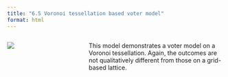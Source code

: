 ```yaml
---
title: "6.5 Voronoi tessellation based voter model"
format: html
---
```


:::: {.columns}
::: {.column width=35%}
[![](6.5-voronoi-voter.png)](6.5-voronoi-voter.nlogo)
:::

::: {.column width=65%}
This model demonstrates a voter model on a Voronoi tessellation. Again, the outcomes are not qualitatively different from those on a grid-based lattice.
:::
::::